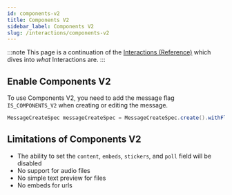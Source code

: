 ```yaml
---
id: components-v2
title: Components V2
sidebar_label: Components V2
slug: /interactions/components-v2
---
```


:::note
This page is a continuation of the [Interactions (Reference)](/Reference/Interactions) which dives into *what* Interactions are.
:::

## Enable Components V2

To use Components V2, you need to add the message flag `IS_COMPONENTS_V2` when creating or editing the message.
```java
MessageCreateSpec messageCreateSpec = MessageCreateSpec.create().withFlags(Message.Flag.IS_COMPONENTS_V2);
```

## Limitations of Components V2

- The ability to set the `content`, `embeds`, `stickers`, and `poll` field will be disabled
- No support for audio files
- No simple text preview for files
- No embeds for urls